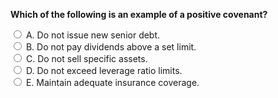 ::: {.question-block}

<form onsubmit="event.preventDefault(); checkAnswer('module6_mcq_q47')" data-correct-answer="E">
<strong style="display: block;">Which of the following is an example of a positive covenant?</strong>

<label><input type="radio" name="module6_mcq_q47" value="A"> A. Do not issue new senior debt.</label><br>
<label><input type="radio" name="module6_mcq_q47" value="B"> B. Do not pay dividends above a set limit.</label><br>
<label><input type="radio" name="module6_mcq_q47" value="C"> C. Do not sell specific assets.</label><br>
<label><input type="radio" name="module6_mcq_q47" value="D"> D. Do not exceed leverage ratio limits.</label><br>
<label><input type="radio" name="module6_mcq_q47" value="E"> E. Maintain adequate insurance coverage.</label><br>
</form>

<div id="feedback-module6_mcq_q47" class="feedback" style="display:none;">
✅ Correct: E. Positive (affirmative) covenants require actions such as maintaining insurance or submitting reports.
</div>

:::
